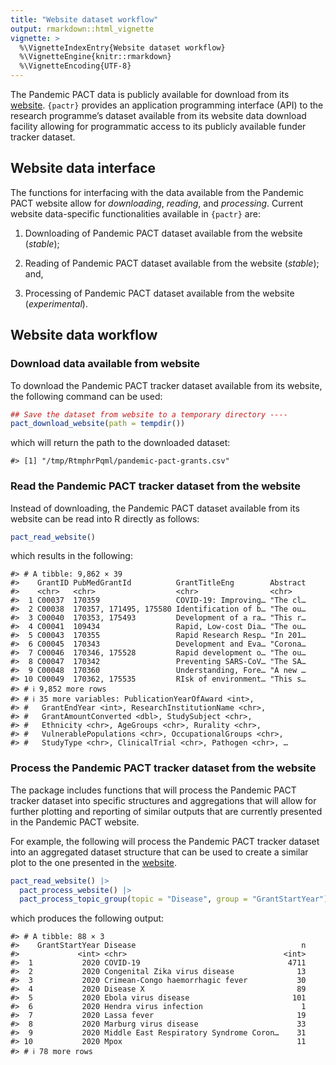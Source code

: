 ```yaml
---
title: "Website dataset workflow"
output: rmarkdown::html_vignette
vignette: >
  %\VignetteIndexEntry{Website dataset workflow}
  %\VignetteEngine{knitr::rmarkdown}
  %\VignetteEncoding{UTF-8}
---
```






The Pandemic PACT data is publicly available for download from its [website](https://www.pandemicpact.org/). `{pactr}` provides an application programming interface (API) to the research programme's dataset available from its website data download facility allowing for programmatic access to its publicly available funder tracker dataset.

## Website data interface

The functions for interfacing with the data available from the Pandemic PACT website allow for *downloading*, *reading*, and *processing*. Current website data-specific functionalities available in `{pactr}` are:

1. Downloading of Pandemic PACT dataset available from the website (*stable*);

2. Reading of Pandemic PACT dataset available from the website (*stable*); and,

3. Processing of Pandemic PACT dataset available from the website (*experimental*).

## Website data workflow



### Download data available from website

To download the Pandemic PACT tracker dataset available from its website, the following command can be used:


```r
## Save the dataset from website to a temporary directory ----
pact_download_website(path = tempdir())
```

which will return the path to the downloaded dataset:


```
#> [1] "/tmp/RtmphrPqml/pandemic-pact-grants.csv"
```

### Read the Pandemic PACT tracker dataset from the website

Instead of downloading, the Pandemic PACT dataset available from its website can be read into R directly as follows:


```r
pact_read_website()
```

which results in the following:


```
#> # A tibble: 9,862 × 39
#>    GrantID PubMedGrantId          GrantTitleEng        Abstract
#>    <chr>   <chr>                  <chr>                <chr>   
#>  1 C00037  170359                 COVID-19: Improving… "The cl…
#>  2 C00038  170357, 171495, 175580 Identification of b… "The ou…
#>  3 C00040  170353, 175493         Development of a ra… "This r…
#>  4 C00041  109434                 Rapid, Low-cost Dia… "The ou…
#>  5 C00043  170355                 Rapid Research Resp… "In 201…
#>  6 C00045  170343                 Development and Eva… "Corona…
#>  7 C00046  170346, 175528         Rapid development o… "The ou…
#>  8 C00047  170342                 Preventing SARS-CoV… "The SA…
#>  9 C00048  170360                 Understanding, Fore… "A new …
#> 10 C00049  170362, 175535         RIsk of environment… "This s…
#> # ℹ 9,852 more rows
#> # ℹ 35 more variables: PublicationYearOfAward <int>,
#> #   GrantEndYear <int>, ResearchInstitutionName <chr>,
#> #   GrantAmountConverted <dbl>, StudySubject <chr>,
#> #   Ethnicity <chr>, AgeGroups <chr>, Rurality <chr>,
#> #   VulnerablePopulations <chr>, OccupationalGroups <chr>,
#> #   StudyType <chr>, ClinicalTrial <chr>, Pathogen <chr>, …
```

### Process the Pandemic PACT tracker dataset from the website

The package includes functions that will process the Pandemic PACT tracker dataset into specific structures and aggregations that will allow for further plotting and reporting of similar outputs that are currently presented in the Pandemic PACT website.

For example, the following will process the Pandemic PACT tracker dataset into an aggregated dataset structure that can be used to create a similar plot to the one presented in the [website](https://www.pandemicpact.org/visualise#disease).


```r
pact_read_website() |>
  pact_process_website() |>
  pact_process_topic_group(topic = "Disease", group = "GrantStartYear")
```

which produces the following output:


```
#> # A tibble: 88 × 3
#>    GrantStartYear Disease                                     n
#>             <int> <chr>                                   <int>
#>  1           2020 COVID-19                                 4711
#>  2           2020 Congenital Zika virus disease              13
#>  3           2020 Crimean-Congo haemorrhagic fever           30
#>  4           2020 Disease X                                  89
#>  5           2020 Ebola virus disease                       101
#>  6           2020 Hendra virus infection                      1
#>  7           2020 Lassa fever                                19
#>  8           2020 Marburg virus disease                      33
#>  9           2020 Middle East Respiratory Syndrome Coron…    31
#> 10           2020 Mpox                                       11
#> # ℹ 78 more rows
```
